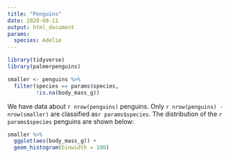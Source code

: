 ```yaml
---
title: "Penguins"
date: 2020-08-11
output: html_document
params:
  species: Adelie
---
```



```r
library(tidyverse)
library(palmerpenguins)

smaller <- penguins %>% 
  filter(species == params$species, 
         !is.na(body_mass_g))
```

We have data about `r nrow(penguins)` penguins. Only `r nrow(penguins) - nrow(smaller)` are classified as`r params$species`. 
The distribution of the `r params$species` penguins are shown below:

```r
smaller %>% 
  ggplot(aes(body_mass_g)) + 
  geom_histogram(binwidth = 100)
```
